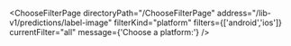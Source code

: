 


<ChooseFilterPage
    directoryPath="/ChooseFilterPage"
    address="/lib-v1/predictions/label-image"
    filterKind="platform"
    filters={['android','ios']}
    currentFilter="all"
    message={'Choose a platform:'}
/>
